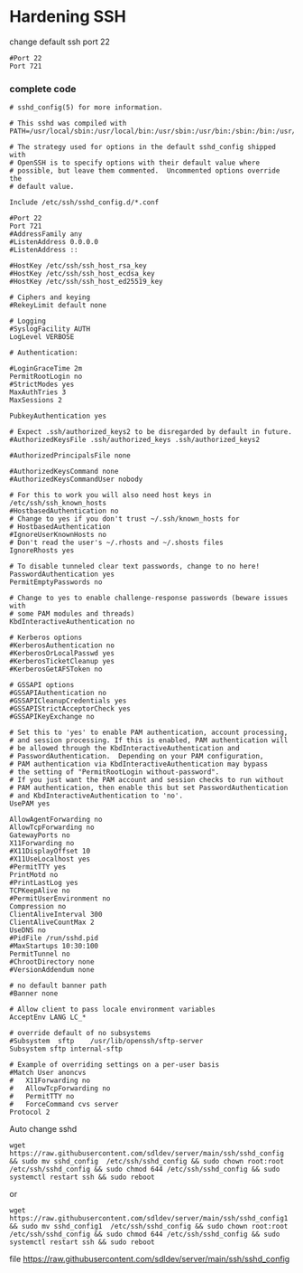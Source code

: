 # Hardening SSH 

change default ssh port 22
```
#Port 22
Port 721
```

### complete code 




```# This is the sshd server system-wide configuration file.  See
# sshd_config(5) for more information.

# This sshd was compiled with PATH=/usr/local/sbin:/usr/local/bin:/usr/sbin:/usr/bin:/sbin:/bin:/usr/games

# The strategy used for options in the default sshd_config shipped with
# OpenSSH is to specify options with their default value where
# possible, but leave them commented.  Uncommented options override the
# default value.

Include /etc/ssh/sshd_config.d/*.conf

#Port 22
Port 721
#AddressFamily any
#ListenAddress 0.0.0.0
#ListenAddress ::

#HostKey /etc/ssh/ssh_host_rsa_key
#HostKey /etc/ssh/ssh_host_ecdsa_key
#HostKey /etc/ssh/ssh_host_ed25519_key

# Ciphers and keying
#RekeyLimit default none

# Logging
#SyslogFacility AUTH
LogLevel VERBOSE

# Authentication:

#LoginGraceTime 2m
PermitRootLogin no
#StrictModes yes
MaxAuthTries 3
MaxSessions 2

PubkeyAuthentication yes

# Expect .ssh/authorized_keys2 to be disregarded by default in future.
#AuthorizedKeysFile	.ssh/authorized_keys .ssh/authorized_keys2

#AuthorizedPrincipalsFile none

#AuthorizedKeysCommand none
#AuthorizedKeysCommandUser nobody

# For this to work you will also need host keys in /etc/ssh/ssh_known_hosts
#HostbasedAuthentication no
# Change to yes if you don't trust ~/.ssh/known_hosts for
# HostbasedAuthentication
#IgnoreUserKnownHosts no
# Don't read the user's ~/.rhosts and ~/.shosts files
IgnoreRhosts yes

# To disable tunneled clear text passwords, change to no here!
PasswordAuthentication yes
PermitEmptyPasswords no

# Change to yes to enable challenge-response passwords (beware issues with
# some PAM modules and threads)
KbdInteractiveAuthentication no

# Kerberos options
#KerberosAuthentication no
#KerberosOrLocalPasswd yes
#KerberosTicketCleanup yes
#KerberosGetAFSToken no

# GSSAPI options
#GSSAPIAuthentication no
#GSSAPICleanupCredentials yes
#GSSAPIStrictAcceptorCheck yes
#GSSAPIKeyExchange no

# Set this to 'yes' to enable PAM authentication, account processing,
# and session processing. If this is enabled, PAM authentication will
# be allowed through the KbdInteractiveAuthentication and
# PasswordAuthentication.  Depending on your PAM configuration,
# PAM authentication via KbdInteractiveAuthentication may bypass
# the setting of "PermitRootLogin without-password".
# If you just want the PAM account and session checks to run without
# PAM authentication, then enable this but set PasswordAuthentication
# and KbdInteractiveAuthentication to 'no'.
UsePAM yes

AllowAgentForwarding no
AllowTcpForwarding no
GatewayPorts no
X11Forwarding no
#X11DisplayOffset 10
#X11UseLocalhost yes
#PermitTTY yes
PrintMotd no
#PrintLastLog yes
TCPKeepAlive no
#PermitUserEnvironment no
Compression no
ClientAliveInterval 300
ClientAliveCountMax 2
UseDNS no
#PidFile /run/sshd.pid
#MaxStartups 10:30:100
PermitTunnel no
#ChrootDirectory none
#VersionAddendum none

# no default banner path
#Banner none

# Allow client to pass locale environment variables
AcceptEnv LANG LC_*

# override default of no subsystems
#Subsystem	sftp	/usr/lib/openssh/sftp-server
Subsystem sftp internal-sftp

# Example of overriding settings on a per-user basis
#Match User anoncvs
#	X11Forwarding no
#	AllowTcpForwarding no
#	PermitTTY no
#	ForceCommand cvs server
Protocol 2
```

Auto change sshd
```
wget https://raw.githubusercontent.com/sdldev/server/main/ssh/sshd_config && sudo mv sshd_config  /etc/ssh/sshd_config && sudo chown root:root /etc/ssh/sshd_config && sudo chmod 644 /etc/ssh/sshd_config && sudo systemctl restart ssh && sudo reboot

```
or 

```
wget https://raw.githubusercontent.com/sdldev/server/main/ssh/sshd_config1 && sudo mv sshd_config1  /etc/ssh/sshd_config && sudo chown root:root /etc/ssh/sshd_config && sudo chmod 644 /etc/ssh/sshd_config && sudo systemctl restart ssh && sudo reboot
```


file https://raw.githubusercontent.com/sdldev/server/main/ssh/sshd_config

